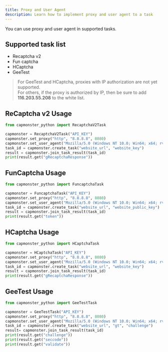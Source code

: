 ```yaml
---
title: Proxy and User Agent
description: Learn how to implement proxy and user agent to a task
---
```


You can use proxy and user agent in supported tasks.

## Supported task list
- Recaptcha v2
- Fun captcha
- HCaptcha
- GeeTest

> For GeeTest and HCaptcha, proxies with IP authorization are not yet supported.<br/>
> For others, if the proxy is authorized by IP, then be sure to add **116.203.55.208** to the white list.

## ReCaptcha v2 Usage
```py title=recap_v2_proxy.py
from capmonster_python import RecaptchaV2Task

capmonster = RecaptchaV2Task("API_KEY")
capmonster.set_proxy("http", "8.8.8.8", 8080)
capmonster.set_user_agent("Mozilla/5.0 (Windows NT 10.0; Win64; x64; rv:91.0) Gecko/20100101 Firefox/91.0")
task_id = capmonster.create_task("website_url", "website_key")
result = capmonster.join_task_result(task_id)
print(result.get("gRecaptchaResponse"))
```

## FunCaptcha Usage
```py title=funcap_proxy.py
from capmonster_python import FuncaptchaTask

capmonster = FuncaptchaTask("API_KEY")
capmonster.set_proxy("http", "8.8.8.8", 8080)
capmonster.set_user_agent("Mozilla/5.0 (Windows NT 10.0; Win64; x64; rv:91.0) Gecko/20100101 Firefox/91.0")
task_id = capmonster.create_task("website_url", "website_public_key")
result = capmonster.join_task_result(task_id)
print(result.get("token"))
```

## HCaptcha Usage
```py title=hcap_proxy.py
from capmonster_python import HCaptchaTask

capmonster = HCaptchaTask("API_KEY")
capmonster.set_proxy("http", "8.8.8.8", 8080)
capmonster.set_user_agent("Mozilla/5.0 (Windows NT 10.0; Win64; x64; rv:91.0) Gecko/20100101 Firefox/91.0")
task_id = capmonster.create_task("website_url", "website_key")
result = capmonster.join_task_result(task_id)
print(result.get("gRecaptchaResponse"))
```

## GeeTest Usage
```py title=geetest_proxy.py
from capmonster_python import GeeTestTask

capmonster = GeeTestTask("API_KEY")
capmonster.set_proxy("http", "8.8.8.8", 8080)
capmonster.set_user_agent("Mozilla/5.0 (Windows NT 10.0; Win64; x64; rv:91.0) Gecko/20100101 Firefox/91.0")
task_id = capmonster.create_task("website_url", "gt", "challenge")
result= capmonster.join_task_result(task_id)
print(result.get("challenge"))
print(result.get("seccode"))
print(result.get("validate"))
```